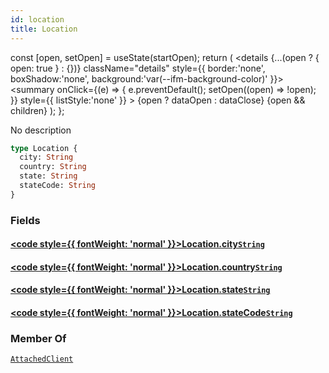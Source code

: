 ```yaml
---
id: location
title: Location
---
```









  const [open, setOpen] = useState(startOpen);
  return (
    <details {...(open ? { open: true } : {})} className="details" style={{ border:'none', boxShadow:'none', background:'var(--ifm-background-color)' }}>
      <summary
        onClick={(e) => {
          e.preventDefault();
          setOpen((open) => !open);
        }}
        style={{ listStyle:'none' }}
      >
      {open ? dataOpen : dataClose}
      </summary>
      {open && children}
    </details>
  );
};








No description


```graphql
type Location {
  city: String
  country: String
  state: String
  stateCode: String
}
```




### Fields

#### [<code style={{ fontWeight: 'normal' }}>Location.<b>city</b></code>](#)<Bullet />[`String`](/gql-api/types/scalars/string.mdx) <Badge class="badge badge--secondary" text="scalar"/> 



#### [<code style={{ fontWeight: 'normal' }}>Location.<b>country</b></code>](#)<Bullet />[`String`](/gql-api/types/scalars/string.mdx) <Badge class="badge badge--secondary" text="scalar"/> 



#### [<code style={{ fontWeight: 'normal' }}>Location.<b>state</b></code>](#)<Bullet />[`String`](/gql-api/types/scalars/string.mdx) <Badge class="badge badge--secondary" text="scalar"/> 



#### [<code style={{ fontWeight: 'normal' }}>Location.<b>stateCode</b></code>](#)<Bullet />[`String`](/gql-api/types/scalars/string.mdx) <Badge class="badge badge--secondary" text="scalar"/> 







### Member Of

[`AttachedClient`](/gql-api/types/objects/attached-client.mdx)  <Badge class="badge badge--secondary" text="object"/>

